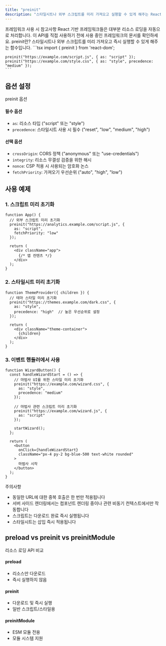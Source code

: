 ```yaml
---
title: "preinit"
description: "스타일시트나 외부 스크립트를 미리 가져오고 실행할 수 있게 해주는 React 함수"
---
```



<Alert className="mb-6" variant="info">
  <AlertTitle>프레임워크 사용 시 참고사항</AlertTitle>
  <AlertDescription>
    React 기반 프레임워크들은 대부분 리소스 로딩을 자동으로 처리합니다.
    이 API를 직접 사용하기 전에 사용 중인 프레임워크의 문서를 확인하세요.
  </AlertDescription>
</Alert>

<Card className="mb-6">
  <CardHeader>
    <CardTitle>preinit란?</CardTitle>
    <CardDescription>
      스타일시트나 외부 스크립트를 미리 가져오고 즉시 실행할 수 있게 해주는 함수입니다.
    </CardDescription>
  </CardHeader>
  <CardContent>
    ```tsx
    import { preinit } from 'react-dom';

    preinit("https://example.com/script.js", { as: "script" });
    preinit("https://example.com/style.css", { as: "style", precedence: "medium" });
    ```
  </CardContent>
</Card>

## 옵션 설정

<Card className="my-4">
  <CardHeader>
    <CardTitle>preinit 옵션</CardTitle>
  </CardHeader>
  <CardContent>
    <div className="space-y-4">
      <div>
        <h4 className="font-bold">필수 옵션</h4>
        <ul className="list-disc pl-6">
          <li><code>as</code>: 리소스 타입 ("script" 또는 "style")</li>
          <li><code>precedence</code>: 스타일시트 사용 시 필수 ("reset", "low", "medium", "high")</li>
        </ul>
      </div>
      <div>
        <h4 className="font-bold">선택 옵션</h4>
        <ul className="list-disc pl-6">
          <li><code>crossOrigin</code>: CORS 정책 ("anonymous" 또는 "use-credentials")</li>
          <li><code>integrity</code>: 리소스 무결성 검증을 위한 해시</li>
          <li><code>nonce</code>: CSP 적용 시 사용되는 암호화 논스</li>
          <li><code>fetchPriority</code>: 가져오기 우선순위 ("auto", "high", "low")</li>
        </ul>
      </div>
    </div>
  </CardContent>
</Card>

## 사용 예제

### 1. 스크립트 미리 초기화

```tsx
function App() {
  // 외부 스크립트 미리 초기화
  preinit("https://analytics.example.com/script.js", {
    as: "script",
    fetchPriority: "low"
  });

  return (
    <div className="app">
      {/* 앱 컨텐츠 */}
    </div>
  );
}
```

### 2. 스타일시트 미리 초기화

```tsx
function ThemeProvider({ children }) {
  // 테마 스타일 미리 초기화
  preinit("https://themes.example.com/dark.css", {
    as: "style",
    precedence: "high"  // 높은 우선순위로 설정
  });

  return (
    <div className="theme-container">
      {children}
    </div>
  );
}
```

### 3. 이벤트 핸들러에서 사용

```tsx
function WizardButton() {
  const handleWizardStart = () => {
    // 마법사 UI를 위한 스타일 미리 초기화
    preinit("https://example.com/wizard.css", {
      as: "style",
      precedence: "medium"
    });
    
    // 마법사 관련 스크립트 미리 초기화
    preinit("https://example.com/wizard.js", {
      as: "script"
    });
    
    startWizard();
  };

  return (
    <button 
      onClick={handleWizardStart}
      className="px-4 py-2 bg-blue-500 text-white rounded"
    >
      마법사 시작
    </button>
  );
}
```

<Alert className="my-4" variant="warning">
  <AlertTitle>주의사항</AlertTitle>
  <AlertDescription>
    <ul className="list-disc pl-6 space-y-2">
      <li>동일한 URL에 대한 중복 호출은 한 번만 적용됩니다</li>
      <li>서버 사이드 렌더링에서는 컴포넌트 렌더링 중이나 관련 비동기 컨텍스트에서만 작동합니다</li>
      <li>스크립트는 다운로드 완료 즉시 실행됩니다</li>
      <li>스타일시트는 삽입 즉시 적용됩니다</li>
    </ul>
  </AlertDescription>
</Alert>

## preload vs preinit vs preinitModule

<Card className="my-4">
  <CardHeader>
    <CardTitle>리소스 로딩 API 비교</CardTitle>
  </CardHeader>
  <CardContent>
    <div className="grid grid-cols-3 gap-4">
      <div>
        <h4 className="font-bold">preload</h4>
        <ul className="list-disc pl-6">
          <li>리소스만 다운로드</li>
          <li>즉시 실행하지 않음</li>
        </ul>
      </div>
      <div>
        <h4 className="font-bold">preinit</h4>
        <ul className="list-disc pl-6">
          <li>다운로드 및 즉시 실행</li>
          <li>일반 스크립트/스타일용</li>
        </ul>
      </div>
      <div>
        <h4 className="font-bold">preinitModule</h4>
        <ul className="list-disc pl-6">
          <li>ESM 모듈 전용</li>
          <li>모듈 시스템 지원</li>
        </ul>
      </div>
    </div>
  </CardContent>
</Card>